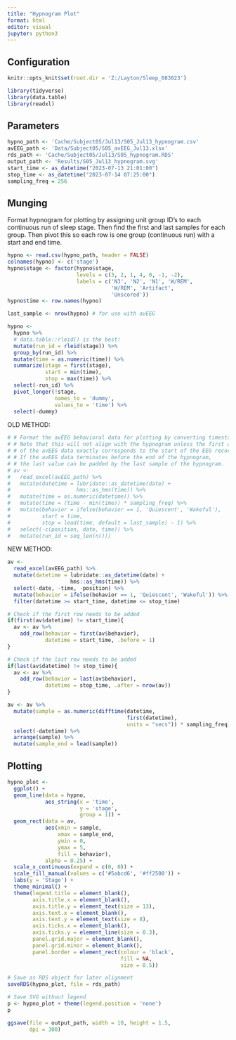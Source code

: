 ---
title: "Hypnogram Plot"
format: html
editor: visual
jupyter: python3
---

## Configuration

```{r, setup, include = FALSE}
knitr::opts_knit$set(root.dir = 'Z:/Layton/Sleep_083023')
```

```{r}
library(tidyverse)
library(data.table)
library(readxl)
```

## Parameters

```{r}
hypno_path <- 'Cache/Subject05/Jul13/S05_Jul13_hypnogram.csv'
avEEG_path <- 'Data/Subject05/S05_avEEG_Jul13.xlsx'
rds_path <- 'Cache/Subject05/Jul13/S05_hypnogram.RDS'
output_path <- 'Results/S05_Jul13_hypnogram.svg'
start_time <- as_datetime("2023-07-13 21:01:00")
stop_time <- as_datetime("2023-07-14 07:25:00")
sampling_freq = 256
```

## Munging

Format hypnogram for plotting by assigning unit group ID's to each continuous run of sleep stage. Then find the first and last samples for each group. Then pivot this so each row is one group (continuous run) with a start and end time.

```{r}
hypno <- read.csv(hypno_path, header = FALSE)
colnames(hypno) <- c('stage')
hypno$stage <- factor(hypno$stage,
                      levels = c(3, 2, 1, 4, 0, -1, -2),
                      labels = c('N3', 'N2', 'N1', 'W/REM',
                                 'W/REM', 'Artifact',
                                 'Unscored'))
hypno$time <- row.names(hypno)

last_sample <- nrow(hypno) # for use with avEEG

hypno <- 
  hypno %>%
  # data.table::rleid() is the best!
  mutate(run_id = rleid(stage)) %>%
  group_by(run_id) %>%
  mutate(time = as.numeric(time)) %>%
  summarize(stage = first(stage),
            start = min(time),
            stop = max(time)) %>%
  select(-run_id) %>%
  pivot_longer(!stage, 
               names_to = 'dummy', 
               values_to = 'time') %>%
  select(-dummy)
```

OLD METHOD:

```{r}
# # Format the avEEG behavioral data for plotting by converting timestamps to samples. 
# # Note that this will not align with the hypnogram unless the first and last timestamp 
# # of the avEEG data exactly corresponds to the start of the EEG recording! 
# # If the avEEG data terminates before the end of the hypnogram, 
# # the last value can be padded by the last sample of the hypnogram.
# av <-
#   read_excel(avEEG_path) %>%
#   mutate(datetime = lubridate::as_datetime(date) + 
#                     hms::as_hms(time)) %>%
#   mutate(time = as.numeric(datetime)) %>%
#   mutate(time = (time - min(time)) * sampling_freq) %>%
#   mutate(behavior = ifelse(behavior == 1, 'Quiescent', 'Wakeful'),
#          start = time, 
#          stop = lead(time, default = last_sample) - 1) %>%
#   select(-c(position, date, time)) %>%
#   mutate(run_id = seq_len(n()))
```

NEW METHOD:

```{r}
av <- 
  read_excel(avEEG_path) %>%
  mutate(datetime = lubridate::as_datetime(date) + 
                    hms::as_hms(time)) %>% 
  select(-date, -time, -position) %>% 
  mutate(behavior = ifelse(behavior == 1, 'Quiescent', 'Wakeful')) %>%
  filter(datetime >= start_time, datetime <= stop_time)

# Check if the first row needs to be added
if(first(av$datetime) != start_time){
  av <- av %>%
    add_row(behavior = first(av$behavior), 
            datetime = start_time, .before = 1)
}

# Check if the last row needs to be added
if(last(av$datetime) != stop_time){
  av <- av %>%
    add_row(behavior = last(av$behavior), 
            datetime = stop_time, .after = nrow(av))
}

av <- av %>%
  mutate(sample = as.numeric(difftime(datetime, 
                                      first(datetime), 
                                      units = "secs")) * sampling_freq) %>%
  select(-datetime) %>%
  arrange(sample) %>%
  mutate(sample_end = lead(sample))
```

## Plotting

```{r}
hypno_plot <- 
  ggplot() + 
  geom_line(data = hypno, 
            aes_string(x = 'time', 
                       y = 'stage', 
                       group = 1)) + 
  geom_rect(data = av, 
            aes(xmin = sample, 
                xmax = sample_end, 
                ymin = 0, 
                ymax = 5, 
                fill = behavior),
            alpha = 0.25) + 
  scale_x_continuous(expand = c(0, 0)) +
  scale_fill_manual(values = c('#5abcd6', '#ff2500')) + 
  labs(y = 'Stage') +
  theme_minimal() + 
  theme(legend.title = element_blank(),
        axis.title.x = element_blank(),
        axis.title.y = element_text(size = 13),
        axis.text.x = element_blank(),
        axis.text.y = element_text(size = 8),
        axis.ticks.x = element_blank(),
        axis.ticks.y = element_line(size = 0.3),
        panel.grid.major = element_blank(),
        panel.grid.minor = element_blank(),
        panel.border = element_rect(colour = 'black', 
                                    fill = NA, 
                                    size = 0.5))
```

```{r}
# Save as RDS object for later alignment
saveRDS(hypno_plot, file = rds_path) 

# Save SVG without legend
p <- hypno_plot + theme(legend.position = 'none')
p

ggsave(file = output_path, width = 10, height = 1.5, 
       dpi = 300)
```
